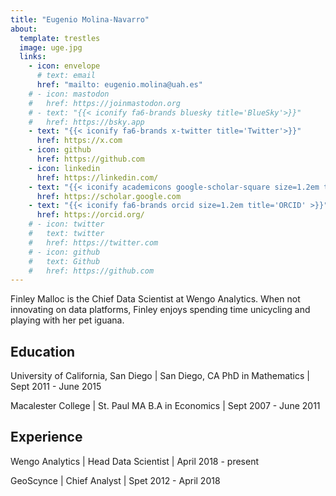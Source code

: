 ```yaml
---
title: "Eugenio Molina-Navarro"
about:
  template: trestles
  image: uge.jpg
  links:
    - icon: envelope
      # text: email
      href: "mailto: eugenio.molina@uah.es"
    # - icon: mastodon
    #   href: https://joinmastodon.org
    # - text: "{{< iconify fa6-brands bluesky title='BlueSky'>}}"
    #   href: https://bsky.app
    - text: "{{< iconify fa6-brands x-twitter title='Twitter'>}}"
      href: https://x.com
    - icon: github
      href: https://github.com
    - icon: linkedin
      href: https://linkedin.com/
    - text: "{{< iconify academicons google-scholar-square size=1.2em title='Scholar'>}}"
      href: https://scholar.google.com
    - text: "{{< iconify fa6-brands orcid size=1.2em title='ORCID' >}}"
      href: https://orcid.org/
    # - icon: twitter
    #   text: twitter
    #   href: https://twitter.com
    # - icon: github
    #   text: Github
    #   href: https://github.com
---
```


Finley Malloc is the Chief Data Scientist at Wengo Analytics. When not innovating on data platforms, Finley enjoys spending time unicycling and playing with her pet iguana.

## Education

University of California, San Diego | San Diego, CA
PhD in Mathematics | Sept 2011 - June 2015

Macalester College | St. Paul MA
B.A in Economics | Sept 2007 - June 2011

## Experience

Wengo Analytics | Head Data Scientist | April 2018 - present

GeoScynce | Chief Analyst | Spet 2012 - April 2018
